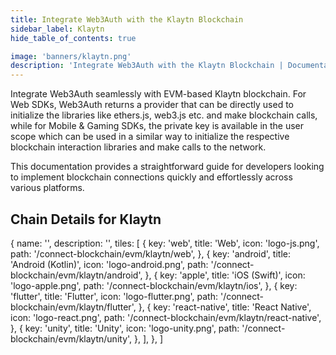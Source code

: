 ```yaml
---
title: Integrate Web3Auth with the Klaytn Blockchain
sidebar_label: Klaytn
hide_table_of_contents: true

image: 'banners/klaytn.png'
description: 'Integrate Web3Auth with the Klaytn Blockchain | Documentation - Web3Auth'
---
```



<SEO
  title="Integrate Web3Auth with the Klaytn Blockchain"
  description="Integrate Web3Auth with the Klaytn Blockchain | Documentation - Web3Auth"
  image="https://web3auth.io/docs/banners/klaytn.png"
  slug="/embedded-wallets/connect-blockchain/evm/klaytn"
/>

Integrate Web3Auth seamlessly with EVM-based Klaytn blockchain. For Web SDKs, Web3Auth returns a provider that can be directly used to initialize the libraries like ethers.js, web3.js etc. and make blockchain calls, while for Mobile & Gaming SDKs, the private key is available in the user scope which can be used in a similar way to initialize the respective blockchain interaction libraries and make calls to the network.

This documentation provides a straightforward guide for developers looking to implement blockchain connections quickly and effortlessly across various platforms.

## Chain Details for Klaytn

<ChainDetailsKlaytn />

  {
    name: '',
    description: '',
    tiles: [
      {
        key: 'web',
        title: 'Web',
        icon: 'logo-js.png',
        path: '/connect-blockchain/evm/klaytn/web',
      },
      {
        key: 'android',
        title: 'Android (Kotlin)',
        icon: 'logo-android.png',
        path: '/connect-blockchain/evm/klaytn/android',
      },
      {
        key: 'apple',
        title: 'iOS (Swift)',
        icon: 'logo-apple.png',
        path: '/connect-blockchain/evm/klaytn/ios',
      },
      {
        key: 'flutter',
        title: 'Flutter',
        icon: 'logo-flutter.png',
        path: '/connect-blockchain/evm/klaytn/flutter',
      },
      {
        key: 'react-native',
        title: 'React Native',
        icon: 'logo-react.png',
        path: '/connect-blockchain/evm/klaytn/react-native',
      },
      {
        key: 'unity',
        title: 'Unity',
        icon: 'logo-unity.png',
        path: '/connect-blockchain/evm/klaytn/unity',
      },
    ],
  },
]

<Tiles tileGroups={Klaytn} />
